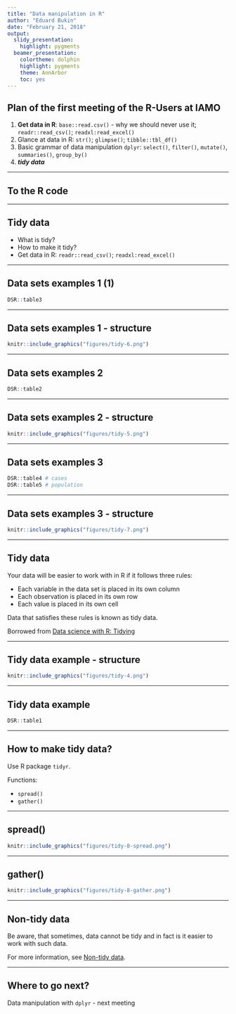```yaml
---
title: "Data manipulation in R"
author: "Eduard Bukin"
date: "February 21, 2018"
output:
  slidy_presentation:
    highlight: pygments
  beamer_presentation:
    colortheme: dolphin
    highlight: pygments
    theme: AnnArbor
    toc: yes
---
```


## Plan of the first meeting of the R-Users at IAMO  {.build}

1. __Get data in R__: `base::read.csv()` - why we should never use it; `readr::read_csv()`; `readxl:read_excel()`
1. Glance at data in R: `str()`; `glimpse()`; `tibble::tbl_df()`
1. Basic grammar of data manipulation `dplyr`: `select()`, `filter()`, `mutate()`, `summaries()`, `group_by()`
1. __*tidy data*__

---

## To the R code

---

## Tidy data

* What is tidy?
* How to make it tidy?
* Get data in R: `readr::read_csv()`; `readxl:read_excel()`

---

## Data sets examples 1 (1)

```r
DSR::table3
```

---

## Data sets examples 1 - structure

```r
knitr::include_graphics("figures/tidy-6.png")
```

---

## Data sets examples 2

```r
DSR::table2
```

---

## Data sets examples 2 - structure

```r
knitr::include_graphics("figures/tidy-5.png") 
```

---

## Data sets examples 3

```r
DSR::table4 # cases
DSR::table5 # population
```

---

## Data sets examples 3 - structure
```r
knitr::include_graphics("figures/tidy-7.png")
```

---

## Tidy data

Your data will be easier to work with in R if it follows three rules:

* Each variable in the data set is placed in its own column
* Each observation is placed in its own row
* Each value is placed in its own cell

Data that satisfies these rules is known as tidy data.

Borrowed from [Data science with R: Tidying](http://garrettgman.github.io/tidying/)

---

## Tidy data example - structure

```r
knitr::include_graphics("figures/tidy-4.png")
```

---

## Tidy data example
```r
DSR::table1
```

---

## How to make tidy data?

Use R package `tidyr`.  

Functions:

* `spread()`
* `gather()`

---

## spread()
```r
knitr::include_graphics("figures/tidy-8-spread.png")
```

---

## gather()
```r
knitr::include_graphics("figures/tidy-8-gather.png")
```

---

## Non-tidy data

Be aware, that sometimes, data cannot be tidy and in fact is it easier to work with such data. 

For more information, see [Non-tidy data](https://simplystatistics.org/2016/02/17/non-tidy-data/).

---

## Where to go next?

Data manipulation with `dplyr` - next meeting

  
